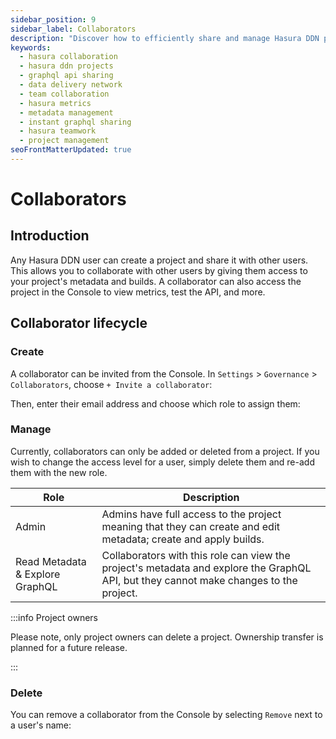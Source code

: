 ```yaml
---
sidebar_position: 9
sidebar_label: Collaborators
description: "Discover how to efficiently share and manage Hasura DDN projects with collaborators. Learn how to assign roles, grant access to key project components like metadata and builds, and utilize the console for enhanced collaboration."
keywords:
  - hasura collaboration
  - hasura ddn projects
  - graphql api sharing
  - data delivery network
  - team collaboration
  - hasura metrics
  - metadata management
  - instant graphql sharing
  - hasura teamwork
  - project management
seoFrontMatterUpdated: true
---
```



# Collaborators

## Introduction

Any Hasura DDN user can create a project and share it with other users. This allows you to collaborate with other users
by giving them access to your project's metadata and builds. A collaborator can also access the project in the Console
to view metrics, test the API, and more.

## Collaborator lifecycle

### Create

A collaborator can be invited from the Console. In `Settings` > `Governance` > `Collaborators`, choose
`+ Invite a collaborator`:

<Thumbnail src="/img/ci-cd/0.0.1_console_invite-collaborator.png" alt="Invite a collaborator" width="1000" />

Then, enter their email address and choose which role to assign them:

<Thumbnail src="/img/ci-cd/0.0.1_console_assign-collaborator-role.png" alt="Invite a collaborator" width="1000" />

### Manage

Currently, collaborators can only be added or deleted from a project. If you wish to change the access level for a user,
simply delete them and re-add them with the new role.

| Role                            | Description                                                                                                                            |
| ------------------------------- | -------------------------------------------------------------------------------------------------------------------------------------- |
| Admin                           | Admins have full access to the project meaning that they can create and edit metadata; create and apply builds.                        |
| Read Metadata & Explore GraphQL | Collaborators with this role can view the project's metadata and explore the GraphQL API, but they cannot make changes to the project. |

:::info Project owners

Please note, only project owners can delete a project. Ownership transfer is planned for a future release.

:::

### Delete

You can remove a collaborator from the Console by selecting `Remove` next to a user's name:

<Thumbnail src="/img/ci-cd/0.0.1_console_remove-collaborator.png" alt="Invite a collaborator" width="1000" />
